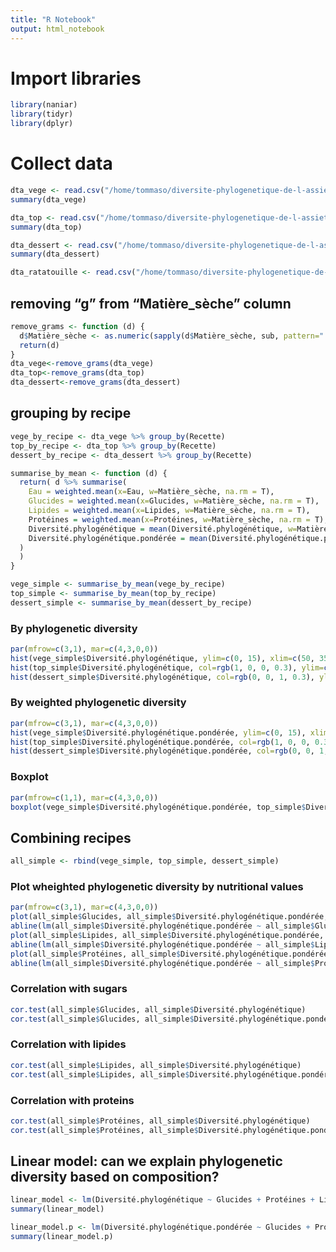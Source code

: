 ```yaml
---
title: "R Notebook"
output: html_notebook
---
```


# Import libraries
```r
library(naniar)
library(tidyr)
library(dplyr)
```

# Collect data
```r
dta_vege <- read.csv("/home/tommaso/diversite-phylogenetique-de-l-assiette-au-jardin/results/Vegetarian/vegetarian_results.tsv", header=TRUE, sep="\t", fill=T)
summary(dta_vege)

dta_top <- read.csv("/home/tommaso/diversite-phylogenetique-de-l-assiette-au-jardin/results/Top/top_results.tsv", header=TRUE, sep="\t", fill=T)
summary(dta_top)

dta_dessert <- read.csv("/home/tommaso/diversite-phylogenetique-de-l-assiette-au-jardin/results/Dessert/dessert_results.tsv", header=TRUE, sep="\t", fill=T)
summary(dta_dessert)

dta_ratatouille <- read.csv("/home/tommaso/diversite-phylogenetique-de-l-assiette-au-jardin/results/Ratatouille/Ratatouille.tsv", header=TRUE, sep="\t")
```

## removing "g" from "Matière_sèche" column
```r
remove_grams <- function (d) {
  d$Matière_sèche <- as.numeric(sapply(d$Matière_sèche, sub, pattern=" g", replacement=""))
  return(d)
}
dta_vege<-remove_grams(dta_vege)
dta_top<-remove_grams(dta_top)
dta_dessert<-remove_grams(dta_dessert)
```

## grouping by recipe
```r
vege_by_recipe <- dta_vege %>% group_by(Recette)
top_by_recipe <- dta_top %>% group_by(Recette)
dessert_by_recipe <- dta_dessert %>% group_by(Recette)

summarise_by_mean <- function (d) {
  return( d %>% summarise(
    Eau = weighted.mean(x=Eau, w=Matière_sèche, na.rm = T), 
    Glucides = weighted.mean(x=Glucides, w=Matière_sèche, na.rm = T),
    Lipides = weighted.mean(x=Lipides, w=Matière_sèche, na.rm = T),
    Protéines = weighted.mean(x=Protéines, w=Matière_sèche, na.rm = T),
    Diversité.phylogénétique = mean(Diversité.phylogénétique, w=Matière_sèche, na.rm = T),
    Diversité.phylogénétique.pondérée = mean(Diversité.phylogénétique.pondérée, w=Matière_sèche, na.rm = T)
  )
  )
}

vege_simple <- summarise_by_mean(vege_by_recipe)
top_simple <- summarise_by_mean(top_by_recipe)
dessert_simple <- summarise_by_mean(dessert_by_recipe)
```

### By phylogenetic diversity
```r
par(mfrow=c(3,1), mar=c(4,3,0,0))
hist(vege_simple$Diversité.phylogénétique, ylim=c(0, 15), xlim=c(50, 350), main="", xlab="Vegetarian", col=rgb(0,1,0,0.3))
hist(top_simple$Diversité.phylogénétique, col=rgb(1, 0, 0, 0.3), ylim=c(0, 15), xlim=c(50, 350), main="", xlab="Top")
hist(dessert_simple$Diversité.phylogénétique, col=rgb(0, 0, 1, 0.3), ylim=c(0, 15), xlim=c(50, 350), main="", xlab="Desserts")
```

### By weighted phylogenetic diversity
```r
par(mfrow=c(3,1), mar=c(4,3,0,0))
hist(vege_simple$Diversité.phylogénétique.pondérée, ylim=c(0, 15), xlim=c(0, 60), main="", xlab="Vegetarian", col=rgb(0,1,0,0.3))
hist(top_simple$Diversité.phylogénétique.pondérée, col=rgb(1, 0, 0, 0.3), ylim=c(0, 15), xlim=c(0, 60), main="", xlab="Top")
hist(dessert_simple$Diversité.phylogénétique.pondérée, col=rgb(0, 0, 1, 0.3), ylim=c(0, 15), xlim=c(0, 60), main="", xlab="Desserts")
```

### Boxplot
```r
par(mfrow=c(1,1), mar=c(4,3,0,0))
boxplot(vege_simple$Diversité.phylogénétique.pondérée, top_simple$Diversité.phylogénétique.pondérée, dessert_simple$Diversité.phylogénétique.pondérée, col=c("green", "red", "blue"), names=c("Vegetarien", "top", "dessert"))
```

## Combining recipes
```r
all_simple <- rbind(vege_simple, top_simple, dessert_simple)
```

### Plot wheighted phylogenetic diversity by nutritional values
```r
par(mfrow=c(3,1), mar=c(4,3,0,0))
plot(all_simple$Glucides, all_simple$Diversité.phylogénétique.pondérée, pch=20, col=rgb(0,0,0, 0.3), ylab="Diversité phylogénétique pondérée", main="", xlab="Glucides")
abline(lm(all_simple$Diversité.phylogénétique.pondérée ~ all_simple$Glucides), lty=2, col="grey")
plot(all_simple$Lipides, all_simple$Diversité.phylogénétique.pondérée, pch=20, col=rgb(0,0,0, 0.3), ylab="Diversité phylogénétique pondérée", main="", xlab="Lipides")
abline(lm(all_simple$Diversité.phylogénétique.pondérée ~ all_simple$Lipides), lty=2, col="grey")
plot(all_simple$Protéines, all_simple$Diversité.phylogénétique.pondérée, pch=20, col=rgb(0,0,0, 0.3), ylab="Diversité phylogénétique pondérée", main="", xlab="Protéines")
abline(lm(all_simple$Diversité.phylogénétique.pondérée ~ all_simple$Protéines), lty=2, col="grey")
```

### Correlation with sugars
```r
cor.test(all_simple$Glucides, all_simple$Diversité.phylogénétique)
cor.test(all_simple$Glucides, all_simple$Diversité.phylogénétique.pondérée)
```

### Correlation with lipides
```r
cor.test(all_simple$Lipides, all_simple$Diversité.phylogénétique)
cor.test(all_simple$Lipides, all_simple$Diversité.phylogénétique.pondérée)
```

### Correlation with proteins
```r
cor.test(all_simple$Protéines, all_simple$Diversité.phylogénétique)
cor.test(all_simple$Protéines, all_simple$Diversité.phylogénétique.pondérée)
```

## Linear model: can we explain phylogenetic diversity based on composition?
```r
linear_model <- lm(Diversité.phylogénétique ~ Glucides + Protéines + Lipides, data=all_simple)
summary(linear_model)
```

```r
linear_model.p <- lm(Diversité.phylogénétique.pondérée ~ Glucides + Protéines + Lipides, data=all_simple)
summary(linear_model.p)
```

